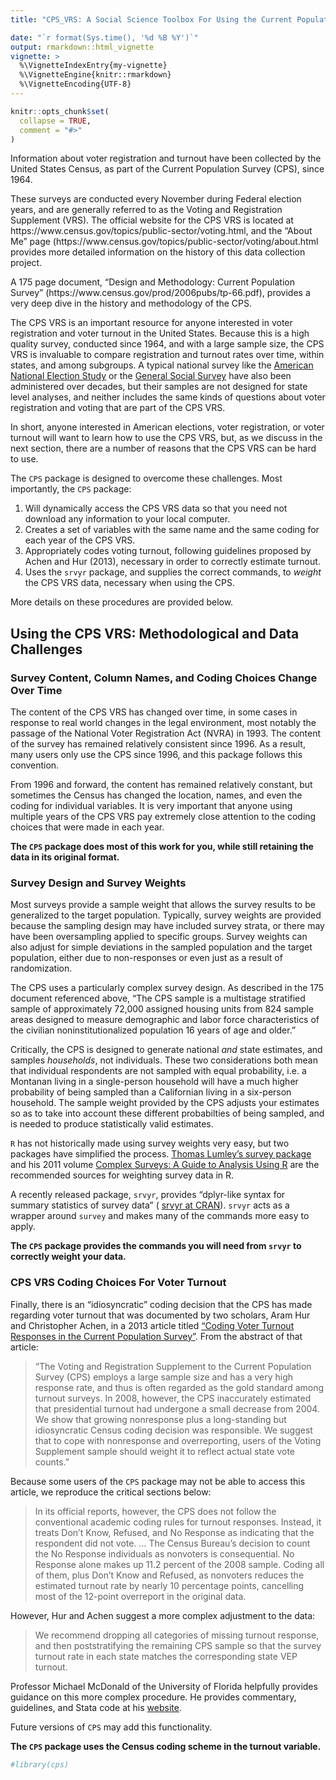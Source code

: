 ```yaml
---
title: "CPS_VRS: A Social Science Toolbox For Using the Current Population Survey's Voting and Registration Supplement"

date: "`r format(Sys.time(), '%d %B %Y')`"  
output: rmarkdown::html_vignette
vignette: >
  %\VignetteIndexEntry{my-vignette}
  %\VignetteEngine{knitr::rmarkdown}
  %\VignetteEncoding{UTF-8}
---
```


```r
knitr::opts_chunk$set(
  collapse = TRUE,
  comment = "#>"
)
```


Information about voter registration and turnout have been collected by the United States Census, as part of the Current
Population Survey (CPS), since 1964. 

These surveys are conducted every November during Federal election years, and are 
generally referred to as the Voting and Registration Supplement (VRS). The official website for the CPS VRS is located at https://www.census.gov/topics/public-sector/voting.html, and the "About Me" page (https://www.census.gov/topics/public-sector/voting/about.html provides more detailed information on the history of this data collection project.

A 175 page document, "Design and Methodology: Current Population Survey" (https://www.census.gov/prod/2006pubs/tp-66.pdf), provides a very deep dive in the history and methodology of the CPS. 

The CPS VRS is an important resource for anyone interested in voter registration and voter turnout in the United States. Because this is a high quality survey, conducted since 1964, and with a large sample size, the CPS VRS is invaluable to compare registration and turnout rates over time, within states, and among subgroups. A typical national survey like the [American National Election Study](https://electionstudies.org/) or the [General Social Survey](http://gss.norc.org/) have also been administered over decades, but their samples are not designed for state level analyses, and neither includes the same kinds of questions about voter registration and voting that are part of the CPS VRS. 

In short, anyone interested in American elections, voter registration, or voter turnout will want to learn how to use the CPS VRS, but, as we discuss in the next section, there are a number of reasons that the CPS VRS can be hard to use. 

The `CPS` package is designed to overcome these challenges. Most importantly, the `CPS` package:

1. Will dynamically access the CPS VRS data so that you need not download any information to your local computer.
2. Creates a set of variables with the same name and the same coding for each year of the CPS VRS. 
3. Appropriately codes voting turnout, following guidelines proposed by Achen and Hur (2013), necessary in order to correctly estimate turnout. 
4. Uses the `srvyr` package, and supplies the correct commands, to *weight* the CPS VRS data, necessary when using the CPS. 
  
More details on these procedures are provided below. 

## Using the CPS VRS: Methodological and Data Challenges

### Survey Content, Column Names, and Coding Choices Change Over Time

The content of the CPS VRS has changed over time, in some cases in response to real world changes in the legal environment, most notably the passage of the National Voter Registration Act (NVRA) in 1993. The content of the survey has remained relatively consistent since 1996. As a result, many users only use the CPS since 1996, and this package follows this convention. 

From 1996 and forward, the content has remained relatively constant, but sometimes the Census has changed the location, names, and even the coding for individual variables. It is very important that anyone using multiple years of the CPS VRS pay extremely close attention to the coding choices that were made in each year. 

**The `CPS` package does most of this work for you, while still retaining the data in its original format.**

### Survey Design and Survey Weights

Most surveys provide a sample weight that allows the survey results to be generalized to the target population. Typically, survey weights are provided because the sampling design may have included survey strata, or there may have been oversampling applied to specific groups. Survey weights can also adjust for simple deviations in the sampled population and the target population, either due to non-responses or even just as a result of randomization. 

The CPS uses a particularly complex survey design. As described in the 175 document referenced above, "The CPS sample is a multistage stratified sample of approximately 72,000 assigned housing units from 824 sample areas designed to measure demographic and labor
force characteristics of the civilian noninstitutionalized population 16 years of age and older." 

Critically, the CPS is designed to generate national *and* state estimates, and samples *households*, not individuals. These two considerations both mean that individual respondents are not sampled with equal probability, i.e. a Montanan living in a single-person household will have a much higher probability of being sampled than a Californian living in a six-person household. The sample weight provided by the CPS adjusts your estimates so as to take into account these different probabilties of being sampled, and is needed to produce statistically valid estimates. 

`R` has not historically made using survey weights very easy, but two packages have simplified the process. [Thomas Lumley's survey package](http://r-survey.r-forge.r-project.org/survey/) and his 2011 volume [Complex Surveys: A Guide to Analysis Using R](http://r-survey.r-forge.r-project.org/svybook/) are the recommended sources for weighting survey data in R.

A recently released package, `srvyr`, provides "dplyr-like syntax for summary statistics of survey data" ( [srvyr at CRAN](https://cran.r-project.org/web/packages/srvyr/)). `srvyr` acts as a wrapper around `survey` and makes many of the commands more easy to apply.

**The `CPS` package provides the commands you will need from `srvyr` to correctly weight your data.** 

### CPS VRS Coding Choices For Voter Turnout

Finally, there is an "idiosyncratic" coding decision that the CPS has made regarding voter turnout that was documented by two scholars, Aram Hur and Christopher Achen, in a 2013 article titled ["Coding Voter Turnout Responses in the Current Population Survey"](https://academic.oup.com/poq/article/77/4/985/1843466/). From the abstract of that article:

>"The Voting and Registration Supplement to the Current Population Survey (CPS) employs a large sample size and has a very high response rate, and thus is often regarded as the gold standard among turnout surveys. In 2008, however, the CPS inaccurately estimated that presidential turnout had undergone a small decrease from 2004. We show that growing nonresponse plus a long-standing but idiosyncratic Census coding decision was responsible. We suggest that to cope with nonresponse and overreporting, users of the Voting Supplement sample should weight it to reflect actual state vote counts."

Because some users of the `CPS` package may not be able to access this article, we reproduce the critical sections below:

>In its official reports, however, the CPS does not follow the conventional academic coding rules for turnout responses. Instead, it treats Don’t Know, Refused, and No Response as indicating that the respondent did not vote. ... The Census Bureau’s decision to count the No Response individuals as nonvoters is consequential. No Response alone makes up 11.2 percent of the 2008 sample. Coding all of them, plus Don’t Know and Refused, as nonvoters reduces the estimated turnout rate by nearly 10 percentage points, cancelling most of the 12-point overreport in the original data.


However, Hur and Achen suggest a more complex adjustment to the data:

>We recommend dropping all categories of missing turnout response, and then poststratifying the remaining CPS sample so that the survey turnout rate in each state matches the corresponding state VEP turnout.

Professor Michael McDonald of the University of Florida helpfully provides guidance on this more complex procedure. He provides commentary, guidelines, and Stata code at his [website](http://www.electproject.org/home/voter-turnout/cps-methodology). 

Future versions of `CPS` may add this functionality. 

**The `CPS` package uses the Census coding scheme in the turnout variable.**


```r
#library(cps)
```
